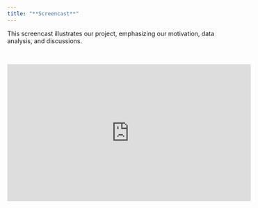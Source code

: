 ```yaml
---
title: "**Screencast**"
---
```


This screencast illustrates our project, emphasizing our motivation, data analysis, and discussions.

<br>

<center>

<iframe width="560" height="315" src="https://www.youtube.com/embed/P7qyeymp92I" frameborder="0" allow="accelerometer; autoplay; encrypted-media; gyroscope; picture-in-picture" allowfullscreen></iframe>


